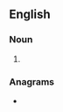 ==English==

===Noun===
{{head|en|noun plural form}}

# {{plural of|fellah|lang=en}}

===Anagrams===
* {{anagrams|en|half-line}}